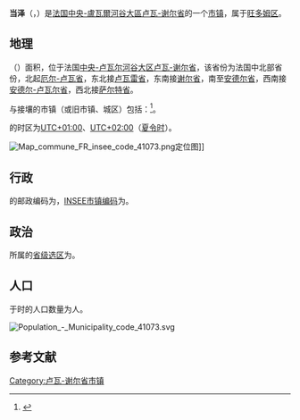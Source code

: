 {{noteTA|G1=法国地名}}
{{Infobox French commune
|name                   = 当泽
|native name            = Danzé
|arrondissement         = [[旺多姆区|旺多姆区]]
}}
'''当泽'''（{{lang-fr|Danzé}}，{{IPA-fr|dɑ̃ze}}）是[[法国|法国]][[中央-盧瓦爾河谷大區|中央-盧瓦爾河谷大區]][[卢瓦-谢尔省|卢瓦-谢尔省]]的一个[[市镇_(法国)|市镇]]，属于[[旺多姆区|旺多姆区]]。

== 地理 ==
{{PAGENAMEBASE}}（{{wikidata|property|linked|P625}}）面积{{wikidata|properties|P2046}}，位于法国[[中央-卢瓦尔河谷大区|中央-卢瓦尔河谷大区]][[卢瓦-谢尔省|卢瓦-谢尔省]]，该省份为法国中北部省份，北起[[厄尔-卢瓦省|厄尔-卢瓦省]]，东北接[[卢瓦雷省|卢瓦雷省]]，东南接[[谢尔省|谢尔省]]，南至[[安德尔省|安德尔省]]，西南接[[安德尔-卢瓦尔省|安德尔-卢瓦尔省]]，西北接[[萨尔特省|萨尔特省]]。

与{{PAGENAMEBASE}}接壤的市镇（或旧市镇、城区）包括：{{Wikidata|properties|linked|P47}}<ref name="geo">{{Cite web|url=https://www.geoportail.gouv.fr/carte|title=Carte|accessdate=2020-03-22|author=Géoportail|language=fr|publisher=Géoportail|archive-date=2017-01-29|archive-url=https://web.archive.org/web/20170129154129/https://www.geoportail.gouv.fr/carte/|dead-url=no}}</ref>。

{{PAGENAMEBASE}}的时区为[[UTC+01:00|UTC+01:00]]、[[UTC+02:00|UTC+02:00]]（[[夏时制|夏令时]]）。

[[File:Map_commune_FR_insee_code_41073.png|thumb]]定位图]]{{Clear|left}}
== 行政 ==
{{PAGENAMEBASE}}的邮政编码为{{wikidata|properties|P281}}，[[法国国家统计与经济研究所|INSEE市镇编码]]为{{wikidata|properties|P374}}。

== 政治 ==
{{PAGENAMEBASE}}所属的[[縣_(法國)|省级选区]]为{{WikidataLink|{{wikidata|properties|raw|best||P7938}}}}。

== 人口 ==
{{PAGENAMEBASE}}于{{wikidata|qualifier|P1082|P585}}时的人口数量为{{wikidata|property|raw|P1082}}人。

[[File:Population_-_Municipality_code_41073.svg|thumb]]{{Clear|left}}
== 参考文献 ==
{{refs}}

{{commonscat}}
{{卢瓦-谢尔省市镇}}
{{normdaten}}
{{DEFAULTSORT:Danzé}}
[[Category:卢瓦-谢尔省市镇|Category:卢瓦-谢尔省市镇]]